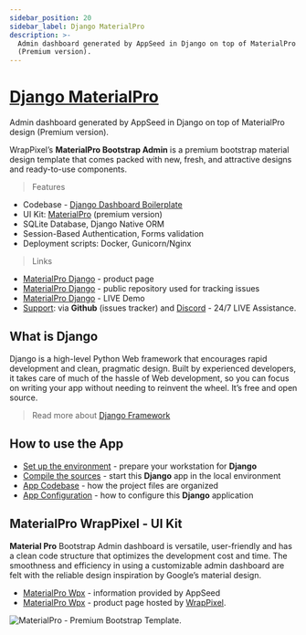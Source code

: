 ```yaml
---
sidebar_position: 20
sidebar_label: Django MaterialPro
description: >-
  Admin dashboard generated by AppSeed in Django on top of MaterialPro design
  (Premium version).
---
```


# [Django MaterialPro](https://appseed.us/product/material-wpx-pro/django/)

<SubHeading> Admin dashboard generated by AppSeed in Django on top of MaterialPro design (Premium version).</SubHeading>

WrapPixel’s **MaterialPro Bootstrap Admin** is a premium bootstrap material design template that comes packed with new, fresh, and attractive designs and ready-to-use components.&#x20;

> Features

- Codebase - [Django Dashboard Boilerplate](../../boilerplate-code/django-dashboard.md)
- UI Kit: [MaterialPro](../../content/bootstrap-template/materialpro-wpx.md) (premium version)&#x20;
- SQLite Database, Django Native ORM
- Session-Based Authentication, Forms validation
- Deployment scripts: Docker, Gunicorn/Nginx&#x20;

> Links

- [MaterialPro Django](https://appseed.us/product/material-wpx-pro/django/) - product page
- [MaterialPro Django](https://github.com/app-generator/django-material-wpx-pro) - public repository used for tracking issues &#x20;
- [MaterialPro Django](https://django-material-wpx-pro.appseed-srv1.com/) - LIVE Demo
- [Support](https://appseed.us/support): via **Github** (issues tracker) and [Discord](https://discord.gg/fZC6hup) - 24/7 LIVE Assistance.&#x20;

## What is Django

Django is a high-level Python Web framework that encourages rapid development and clean, pragmatic design. Built by experienced developers, it takes care of much of the hassle of Web development, so you can focus on writing your app without needing to reinvent the wheel. It’s free and open source.

> Read more about [Django Framework](../../content/what-is/django.md)

## How to use the App

- [Set up the environment](../../boilerplate-code/django-dashboard.md#environment-1) - prepare your workstation for **Django**
- [Compile the sources](../../boilerplate-code/django-dashboard.md#build-the-app-1) - start this **Django** app in the local environment
- [App Codebase](../../boilerplate-code/django-dashboard.md#app-codebase) - how the project files are organized
- [App Configuration](../../boilerplate-code/django-dashboard.md#app-configuration) - how to configure this **Django** application

## MaterialPro WrapPixel - UI Kit

**Material Pro** Bootstrap Admin dashboard is versatile, user-friendly and has a clean code structure that optimizes the development cost and time. The smoothness and efficiency in using a customizable admin dashboard are felt with the reliable design inspiration by Google’s material design.

- [MaterialPro Wpx](../../content/bootstrap-template/materialpro-wpx.md) - information provided by AppSeed
- [MaterialPro Wpx](https://bit.ly/2NRHoFb) - product page hosted by [WrapPixel](../../content/partners/wrappixel.md).&#x20;

![MaterialPro - Premium Bootstrap Template.](../../../static/assets/docs-cover-materialpro-wpx.jpg)
